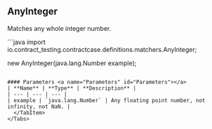 
## AnyInteger

Matches any whole integer number.

<Tabs groupId="language">
  <TabItem value="java" label="Java">
```java
import io.contract_testing.contractcase.definitions.matchers.AnyInteger;

new AnyInteger(java.lang.Number example);
```

#### Parameters <a name="Parameters" id="Parameters"></a>
| **Name** | **Type** | **Description** |
| --- | --- | --- |
| example | `java.lang.Number` | Any floating point number, not infinity, not NaN. |
  </TabItem>
</Tabs>
